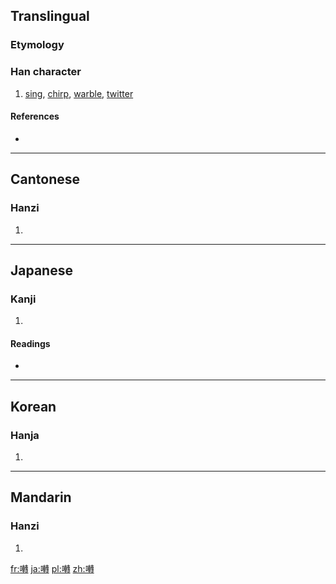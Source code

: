 {{also|啭}}
==Translingual==

===Etymology===
{{Han compound|口|轉|c1=s|c2=p|t1=mouse|t2=to shift|ls=psc}}

===Han character===
{{Han char|rn=30|rad=口|as=18|sn=21|four=6504<sub>3</sub>|canj=口十十戈 (RJJI)}}

# [[sing]], [[chirp]], [[warble]], [[twitter]]

====References====
* {{Han ref|kx=0214.300|dkj=04614|dj=0437.170|hdz=10705.180|uh=56C0|ud=22208|bh=C4DA|bd=50394}}

----

==Cantonese==

===Hanzi===
{{yue-hanzi|jyut=|y=jyun2|sim=啭}}

# {{defn|Cantonese|sort=口18}}

----

==Japanese==

===Kanji===
{{ja-kanji|grade=|rs=口18}}

# {{defn|Japanese|sort=口18}}

====Readings====
* {{ja-readings|on=[[てん]] (ten)|kun=[[さえずる]] (saezuru)}}

----

==Korean==

===Hanja===
{{ko-hanja|hangeul=전|rv=jeon|mr=chŏn}}

# {{defn|Korean|sort=口18}}

----

==Mandarin==

===Hanzi===
{{cmn-hanzi|sim=啭|pin=[[zhuàn]] ([[zhuan4]])|wg=chuan<sup>4</sup>}}

# {{defn|Mandarin|sort=口18}}

[[fr:囀]]
[[ja:囀]]
[[pl:囀]]
[[zh:囀]]